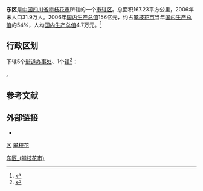 {{For|其他同名行政区划|東區}}
{{Infobox China County
| name = 东区
| Belong = [[四川省|四川省]][[攀枝花市|攀枝花市]]
| Photo = 攀枝花市东区（瓜子坪、炳草岗、渡口、仁和） - panoramio.jpg
| Photoname=
}}
'''东区'''是[[中国|中国]][[四川省|四川省]][[攀枝花市|攀枝花市]]所辖的一个[[市辖区|市辖区]]。总面积167.23平方公里，2006年末人口31.9万人。2006年[[GDP|国内生产总值]]156亿元，约占[[攀枝花市|攀枝花市]]当年[[GDP|国内生产总值]]的54%，人均[[GDP|国内生产总值]]4.7万元。<ref>{{Cite web |url=http://www.scdongqu.gov.cn/dqgzxxw/dqgk/dqnj/2007nj/index.shtml |title=四川省攀枝花市东区2007年年鉴 |accessdate=2009-03-31 |archive-date=2012-07-22 |archive-url=https://web.archive.org/web/20120722173337/http://www.scdongqu.gov.cn/dqgzxxw/dqgk/dqnj/2007nj/index.shtml |dead-url=no }}</ref>

== 行政区划 ==
{{PAGENAMEBASE}}下辖5个[[街道办事处|街道办事处]]、1个[[行政建制镇|镇]]<ref>{{PRC admin/ref sgc|51/04/02}}</ref>：

{{PRC admin/children|51/04/02}}。

== 参考文献 ==
{{reflist}}

== 外部链接 ==
* {{Official website|http://www.scdongqu.gov.cn/|name=攀枝花市东区人民政府}}

{{Sichuan-stub}}
{{攀枝花市东区行政区划}}
{{攀枝花市行政区划}}
{{四川行政区划}}

[[Category:东区_(攀枝花市)|]]
[[category:攀枝花区县|区]]
[[category:四川市辖区|攀枝花]]